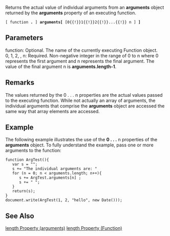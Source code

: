 Returns the actual value of individual arguments from an '''arguments''' object returned by the '''arguments''' property of an executing function.

 [ function '''.''' ] '''arguments[''' [0{{!}}1{{!}}2{{!}}...{{!}} n ] ''']'''
==Parameters==
; function: Optional. The name of the currently executing Function object.
; 0, 1, 2, , n: Required. Non-negative integer in the range of 0 to n where 0 represents the first argument and n represents the final argument. The value of the final argument n is '''arguments.length-1'''.

==Remarks==
The values returned by the 0 . . . n properties are the actual values passed to the executing function. While not actually an array of arguments, the individual arguments that comprise the '''arguments''' object are accessed the same way that array elements are accessed.


==Example==
The following example illustrates the use of the '''0 . . .''' n properties of the '''arguments''' object. To fully understand the example, pass one or more arguments to the function:

 function ArgTest(){
    var s = "";
    s += "The individual arguments are: "
    for (n = 0; n &lt; arguments.length; n++){
       s += ArgTest.arguments[n] ;
       s += " ";
    }
    return(s);
 }
 document.write(ArgTest(1, 2, "hello", new Date()));

==See Also==

              

              
[[javascript/arguments/length|length Property (arguments)]]
[[javascript/Function/length|length Property (Function)]]
